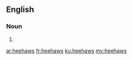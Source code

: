 ==English==

===Noun===
{{head|en}}

# {{plural of|heehaw}}

[[ar:heehaws]]
[[fr:heehaws]]
[[ku:heehaws]]
[[my:heehaws]]